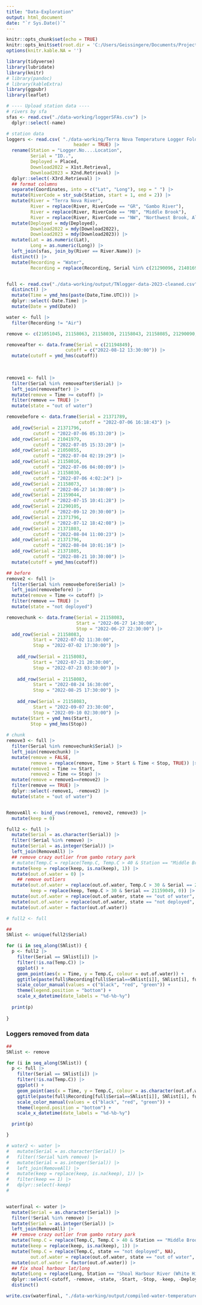 ```yaml
---
title: "Data-Exploration"
output: html_document
date: "`r Sys.Date()`"
---
```


```r
knitr::opts_chunk$set(echo = TRUE)
knitr::opts_knit$set(root.dir = 'C:/Users/Geissingere/Documents/Projects/Temperature-Project')
options(knitr.kable.NA = '')

library(tidyverse)
library(lubridate)
library(knitr)
# library(pandoc)
# library(kableExtra)
library(ggpubr)
library(leaflet)

```

```r
# ---- Upload station data ----
# rivers by sfa
sfas <- read.csv("./data-working/loggerSFAs.csv") |> 
  dplyr::select(-name)

# station data
loggers <- read.csv( "./data-working/Terra Nova Temperature Logger Folders/24-0414TempLoggerSummary.csv",
                         header = TRUE) |>
  rename(Station = "Logger.No....Location",
         Serial = "ID..",
         Deployed = Placed,
         Download2022 = X1st.Retrieval,
         Download2023 = X2nd.Retrieval) |>
  dplyr::select(-X3rd.Retrieval) |> 
  ## format columns
  separate(Coordinates, into = c("Lat", "Long"), sep = " ") |> 
  mutate(RiverCode = str_sub(Station, start = 1, end = 2)) |> 
  mutate(River = "Terra Nova River",
         River = replace(River, RiverCode == "GR", "Gambo River"),
         River = replace(River, RiverCode == "MB", "Middle Brook"),
         River = replace(River, RiverCode == "NW", "Northwest Brook, Alexander Bay")) |> 
  mutate(Deployed = mdy(Deployed),
         Download2022 = mdy(Download2022),
         Download2023 = mdy(Download2023)) |> 
  mutate(Lat = as.numeric(Lat),
         Long = as.numeric(Long)) |> 
  left_join(sfas, join_by(River == River.Name)) |> 
  distinct() |> 
  mutate(Recording = "Water",
         Recording = replace(Recording, Serial %in% c(21290096, 21401693, 21159036, 21401684, 21401681), "Air"))


full <- read.csv("./data-working/output/TNlogger-data-2023-cleaned.csv") |> 
  distinct() |> 
  mutate(Time = ymd_hms(paste(Date,Time.UTC))) |> 
  dplyr::select(-Date.Time) |> 
  mutate(Date = ymd(Date))

water <- full |> 
  filter(Recording != "Air")

```

```r
remove <- c(21051045, 21158063, 21158030, 21158043, 21158085, 21290090, 21371789, 21371806, 21401691)

removeafter <- data.frame(Serial = c(21194849),
                      cutoff = c("2022-08-12 13:30:00")) |>
  mutate(cutoff = ymd_hms(cutoff)) 
  

  
remove1 <- full |>
  filter(Serial %in% removeafter$Serial) |>
  left_join(removeafter) |>
  mutate(remove = Time >= cutoff) |>
  filter(remove == TRUE) |> 
  mutate(state = "out of water")

removebefore <- data.frame(Serial = 21371789,
                           cutoff = "2022-07-06 16:18:43") |> 
  add_row(Serial = 21371796,
          cutoff = "2022-07-06 05:33:20") |> 
  add_row(Serial = 21041979,
          cutoff = "2022-07-05 15:33:20") |> 
  add_row(Serial = 21050855,
          cutoff = "2022-07-04 02:19:29") |> 
  add_row(Serial = 21158016,
          cutoff = "2022-07-06 04:00:09") |> 
  add_row(Serial = 21158030,
          cutoff = "2022-07-06 4:02:24") |>
  add_row(Serial = 21158073,
          cutoff = "2022-06-27 14:30:00") |> 
  add_row(Serial = 21159044,
          cutoff = "2022-07-15 10:41:28") |> 
  add_row(Serial = 21290105,
          cutoff = "2022-09-12 20:30:00") |>
  add_row(Serial = 21371796,
          cutoff = "2022-07-12 18:42:08") |> 
  add_row(Serial = 21371803,
          cutoff = "2022-08-04 11:00:23") |> 
  add_row(Serial = 21371796,
          cutoff = "2022-08-04 10:01:16") |> 
  add_row(Serial = 21371805,
          cutoff = "2022-08-21 10:30:00") |> 
  mutate(cutoff = ymd_hms(cutoff))

## before
remove2 <- full |>
  filter(Serial %in% removebefore$Serial) |>
  left_join(removebefore) |>
  mutate(remove = Time <= cutoff) |>
  filter(remove == TRUE) |> 
  mutate(state = "not deployed")

removechunk <- data.frame(Serial = 21158083,
                          Start = "2022-06-27 14:30:00",
                          Stop = "2022-06-27 22:30:00") |>
  add_row(Serial = 21158083,
          Start = "2022-07-02 11:30:00",
          Stop = "2022-07-02 17:30:00") |>
  
    add_row(Serial = 21158083,
          Start = "2022-07-21 20:30:00",
          Stop = "2022-07-23 03:30:00") |>
  
    add_row(Serial = 21158083,
          Start = "2022-08-24 16:30:00",
          Stop = "2022-08-25 17:30:00") |>
  
    add_row(Serial = 21158083,
          Start = "2022-09-07 23:30:00",
          Stop = "2022-09-10 02:30:00") |>
  mutate(Start = ymd_hms(Start),
         Stop = ymd_hms(Stop))
 
# chunk
remove3 <- full |>
  filter(Serial %in% removechunk$Serial) |>
  left_join(removechunk) |>
  mutate(remove = FALSE,
         remove = replace(remove, Time > Start & Time < Stop, TRUE)) |> 
  mutate(remove1 = Time >= Start,
         remove2 = Time <= Stop) |>
  mutate(remove = remove1==remove2) |>
  filter(remove == TRUE) |>
  dplyr::select(-remove1, -remove2) |>
  mutate(state = "out of water")


RemoveAll <- bind_rows(remove1, remove2, remove3) |>
  mutate(keep = 0)

full2 <- full |>
  mutate(Serial = as.character(Serial)) |>
  filter(!Serial %in% remove) |>
  mutate(Serial = as.integer(Serial)) |>
  left_join(RemoveAll) |>
  ## remove crazy outlier from gambo rotary park
  # mutate(Temp.C = replace(Temp.C, Temp.C > 40 & Station == "Middle Brook (Gambo Rotary Park)" & Recording == "Water", NA)) |>
  mutate(keep = replace(keep, is.na(keep), 1)) |>
  mutate(out.of.water = 0) |> 
    ## remove outliers
  mutate(out.of.water = replace(out.of.water, Temp.C > 30 & Serial == 21159049, "out of water"),
         keep = replace(keep, Temp.C > 30 & Serial == 21159049, 0)) |> 
  mutate(out.of.water = replace(out.of.water, state == "out of water", 1)) |>
  mutate(out.of.water = replace(out.of.water, state == "not deployed", 2)) |> 
  mutate(out.of.water = factor(out.of.water))

# full2 <- full

```

```r
## 
SNlist <- unique(full2$Serial)

for (i in seq_along(SNlist)) {
  p <- full2 |> 
    filter(Serial == SNlist[i]) |> 
    filter(!is.na(Temp.C)) |> 
    ggplot() +
    geom_point(aes(x = Time, y = Temp.C, colour = out.of.water)) +
    ggtitle(paste(full$Recording[full$Serial==SNlist[i]], SNlist[i], full$Station[full$Serial == SNlist[i]])) +
    scale_color_manual(values = c("black", "red", "green")) +
    theme(legend.position = "bottom") +
    scale_x_datetime(date_labels = "%d-%b-%y")
  
  print(p)
  
}

```

### Loggers removed from data 


```r
##
SNlist <- remove

for (i in seq_along(SNlist)) {
  p <- full |>
    filter(Serial == SNlist[i]) |>
    filter(!is.na(Temp.C)) |>
    ggplot() +
    geom_point(aes(x = Time, y = Temp.C, colour = as.character(out.of.water))) +
    ggtitle(paste(full$Recording[full$Serial==SNlist[i]], SNlist[i], full$Station[full$Serial == SNlist[i]])) +
    scale_color_manual(values = c("black", "red", "green")) +
    theme(legend.position = "bottom") +
    scale_x_datetime(date_labels = "%d-%b-%y")

  print(p)

}

```


```r

# water2 <- water |>
#   mutate(Serial = as.character(Serial)) |>
#   filter(!Serial %in% remove) |>
#   mutate(Serial = as.integer(Serial)) |>
#   left_join(RemoveAll) |>
#   mutate(keep = replace(keep, is.na(keep), 1)) |>
#   filter(keep == 1) |>
#   dplyr::select(-keep)
# 


waterfinal <- water |>
  mutate(Serial = as.character(Serial)) |>
  filter(!Serial %in% remove) |>
  mutate(Serial = as.integer(Serial)) |>
  left_join(RemoveAll) |>
  ## remove crazy outlier from gambo rotary park
  mutate(Temp.C = replace(Temp.C, Temp.C > 40 & Station == "Middle Brook (Gambo Rotary Park)" & Recording == "Water", NA)) |>
  mutate(keep = replace(keep, is.na(keep), 1)) |>
  mutate(Temp.C = replace(Temp.C, state == "not deployed", NA),
         out.of.water = replace(out.of.water, state == "out of water", 2)) |> 
  mutate(out.of.water = factor(out.of.water)) |> 
  ## fix shoal harbour lat/long
  mutate(Long = replace(Long, Station == "Shoal Harbour River (White Hills Resource Road)" & Serial == 357568 & Long == -54.0500 | Long == -54.0494, -54.0496)) |>  
  dplyr::select(-cutoff, -remove, -state, -Start, -Stop, -keep, -Deployed.by, -Time) |> 
  distinct()

```


```r

write.csv(waterfinal, "./data-working/output/compiled-water-temperature-13Feb2024.csv", row.names = FALSE)

```
